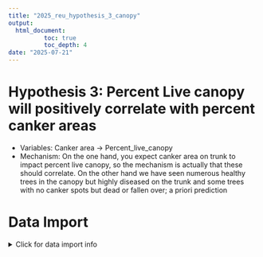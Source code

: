 ```yaml
---
title: "2025_reu_hypothesis_3_canopy"
output: 
  html_document:
          toc: true
          toc_depth: 4
date: "2025-07-21"
---
```


# Hypothesis 3: Percent Live canopy will positively correlate with percent canker areas 
- Variables: Canker area → Percent_live_canopy
- Mechanism: On the one hand, you expect canker area on trunk to impact percent live canopy, so the mechanism is actually that these should correlate.  On the other hand we have seen numerous healthy trees in the canopy but highly diseased on the trunk and some trees with no canker spots but dead or fallen over; a priori prediction

# Data Import
<details>
  <summary>Click for data import info</summary>
## Importing 2024 & 2025 Data

See the full code for the break down for the importing and cleaning open the documents of the same name. Or here: - [2024 cleaning code](https://rpubs.com/hankhelmers/cleaning_2024_health_form_data) and - [2025 cleaning code](https://rpubs.com/hankhelmers/cleaning_2025_health_form_data)

### Create the R files if needed.

Purl (or stitch) together R code from the markdown cleaning files. These stitched files are stored in 'purl' folder with the date of the code purled.

```r
# library(knitr)
# 
# purl("cleaning_2024_health_form_data.Rmd",
#      output =
#        paste("purl/cleaning_2024_health_form_data",
#        Sys.Date(),".R"))
# 
# purl("cleaning_2025_health_form_data.Rmd",
#      output =
#        paste("purl/cleaning_2025_health_form_data",
#        Sys.Date(),".R"))
```

### Run the R files to get cleaned data

Next, we can run those extracted R files to actually import and clean the data.

```r
## 2024 data
source(paste("purl/cleaning_2024_health_form_data", Sys.Date(), ".R"))

## 2025 data
source(paste("purl/cleaning_2025_health_form_data", Sys.Date(), ".R"))
```

### Combining 2024 and 2025 data along canker area & DBH

```r
library(dplyr)

# Add a 'year' column to each dataset to allow grouping/plotting by year
health_assess_2024 <- health_assess_2024 %>%
  mutate(year = 2024)

health_assess_2025 <- health_assess_2025 %>%
  mutate(year = 2025)

# Keep only the necessary columns for this hypothesis
sliced_2024 <- health_assess_2024 %>%
  select(year, dbh_cm, percent_live_canopy, base_canker_area, trunk_canker_area, seedling_y_n) 

sliced_2025 <- health_assess_2025 %>%
  select(year, dbh_cm, percent_live_canopy, base_canker_area, trunk_canker_area, seedling_y_n) 

# Combine the two data frames
combined_2024_2025 <- bind_rows(sliced_2024, sliced_2025) 

# Fixing the Y, N, Yes, No discrepancies in combined
combined_2024_2025 <- combined_2024_2025 %>% mutate(seedling_y_n = if_else(seedling_y_n == "N", "No", seedling_y_n))
combined_2024_2025 <- combined_2024_2025 %>% mutate(seedling_y_n = if_else(seedling_y_n == "Y", "Yes", seedling_y_n))
```
<details>

# Setup of Analysis

This chunk defines a re-usable function to run a regression across multiple input datas.

```r
library(tidyverse)
library(dplyr)

do_hypoth3_analysis <- function(data = combined_2024_2025, predictor, response, xlabel, ylabel, color = "black", color_points = "black") {
  # Model: Define linear model
  model <- lm(reformulate(predictor, response), data = data)
  coefs <- coef(model)
  r_squared <- summary(model)$r.squared
  p_value <- summary(model)$coefficients[2,4]   # pull p.value from linear regression model
  
  # Text: Create equation and R^2 text
  equation <- paste0("y = ", round(coefs[2], 2), "x + ", round(coefs[1], 2))
  r2_text <- paste0("italic(R)^2 == ", round(r_squared, 3))
  p_text <- paste0("p-value = ", round(p_value, 3))
  
  # Position: Get plotting ranges
  max_x <- max(data[[predictor]], na.rm = TRUE)
  
  max_y <- max(data[[response]], na.rm = TRUE)
  min_y <- min(data[[response]], na.rm = TRUE)
  range_y <- max_y - min_y
  
  # Annotate sample size near the bottom-right
  sample_size_y_position <- min_y + 0.08 * range_y
  
  # Annotate equation and r2 near the top-right
  p_y_position  <- min_y + 0.28 * range_y
  # eq_y_position <- min_y + 0.21 * range_y
  r2_y_position <- min_y + 0.21 * range_y
  
  # PLOT ------------------------------------------------------
  ggplot(data, aes_string(x = predictor, y = response)) +
    # Points
    geom_point(color = color, size = 3, alpha = 0.75) +
    # xlim(0, 100) + 
    # ylim(0, 100) + 
    theme_bw() + 
    
    # Line of best fit
    geom_smooth(method = "lm", color = color) +
    
    # Axes Label & Theme
    labs(x = xlabel, y = ylabel) +  # Set the y-axis label
    theme(
      axis.title.y = element_text(size = 16),
      axis.title.x = element_text(size = 16, color = color),
      axis.text = element_text(size = 14)
    ) +
    
    # Samples size text
    annotate(
      "text", 
      x = max_x,
      y = sample_size_y_position,
      label = paste("n = ", count(data)),
      hjust = 1,
      size = 6,
      color = "black"
    ) +
    
    # # Equation 
    # annotate(
    #   "text",
    #   x = max_x,
    #   y = eq_y_position,
    #   label = equation,
    #   hjust = 1,
    #   size = 4,
    #   color = color
    # ) +
    
    # R^2 text
    annotate(
      "text",
      x = max_x,
      y = r2_y_position,
      label = r2_text,
      hjust = 1,
      size = 5,
      color = color,
      parse = TRUE # Ensures that italics styling works
    ) +
    # P value text
    annotate(
      "text",
      x = max_x,
      y = p_y_position,
      label = p_text,
      hjust = 1,
      size = 5,
      color = color
    )
}
```

# Data Analysis

Here are the major delineations of questions across this hypotheses: \* Done ? In-progress

# Hypothesis 3: Live canopy/severity of infection based on canopy will correlate with canker area 

-   What patterns of live canopy and canker area do we see overall? \*
-   What patterns of live canopy and canker area do we see across age classes? \*
-   What patterns of live canopy and canker area do we see across years? ?
-   What patterns of live canopy and canker area do we see across sites? ?

## Patterns overall in 2025

```r
library(scales)

hex <- hue_pal()(5)

patterns_across_2025_base <- do_hypoth3_analysis(
  data = health_assess_2025, 
  predictor = "base_canker_area", 
  response = "percent_live_canopy",
  xlabel = "% of Base Canker Area",
  ylabel = "% Live Canopy",
  color = "#4285f4",
  color_points = "seedling_y_n"
)
patterns_across_2025_base

patterns_across_2025_trunk <- do_hypoth3_analysis(
  data = health_assess_2025, 
  predictor = "trunk_canker_area", 
  response = "percent_live_canopy",
  xlabel = "% of Trunk Canker Area",
  ylabel = "% Live Canopy",
  color = "#4285f4",
  color_points = "seedling_y_n"
)
patterns_across_2025_trunk

set.seed(123)

n <- 100
x <- runif(n, 0, 100)

true_slope <- -1
true_intercept <- 100
noise_sd <- sqrt((1 - 0.7) / 0.7) * sd(true_slope * x)

y <- true_slope * x + true_intercept + rnorm(n, mean = 0, sd = noise_sd)

# Create the data frame
synthetic_data <- data.frame(x = x, y = y)


patterns_across_2025_trunk <- do_hypoth3_analysis(
  data = synthetic_data, 
  predictor = "x", 
  response = "y",
  xlabel = "% of Trunk Canker Area",
  ylabel = "% Live Canopy",
  color = "black",
  color_points = "seedling_y_n"
)
patterns_across_2025_trunk


```
```r
library(patchwork)

(patterns_across_2025_base + patterns_across_2025_trunk) + plot_layout(guide = "collect")
```

## Patterns across seedlings versus adults

### Seedlings
```r
library(scales)

hex <- hue_pal()(5)

seedlings_combined <- health_assess_2025 %>% filter(is.na(dbh_cm))

patterns_across_seedlings_base <- do_hypoth3_analysis(
  data = seedlings_combined, 
  predictor = "base_canker_area", 
  response = "percent_live_canopy",
  xlabel = "% of Base Canker Area in Seedlings",
  ylabel = "% Live Canopy",
  color = hex[3],
  color_points = "seedling_y_n"
)
patterns_across_seedlings_base

patterns_across_seedlings_trunk <- do_hypoth3_analysis(
  data = seedlings_combined, 
  predictor = "trunk_canker_area", 
  response = "percent_live_canopy",
  xlabel = "% of Trunk Canker Area in Seedlings",
  ylabel = "% Live Canopy",
  color = hex[4],
  color_points = "seedling_y_n"
)
patterns_across_seedlings_trunk
```

```r
library(patchwork)

seedlings_2025 <- (patterns_across_seedlings_base + patterns_across_seedlings_trunk) + plot_layout(guide = "collect")
seedlings_2025
```


### Adults
```r
library(scales)

hex <- hue_pal()(3)

adults_combined <- health_assess_2025 %>% filter(!is.na(dbh_cm))

patterns_across_adults_base <- do_hypoth3_analysis(
  data = adults_combined, 
  predictor = "base_canker_area", 
  response = "percent_live_canopy",
  xlabel = "% of Base Canker Area in 2025 Adults",
  ylabel = "% Live Canopy",
  color = hex[3],
  color_points = "seedling_y_n"
)
patterns_across_adults_base

patterns_across_adults_trunk <- do_hypoth3_analysis(
  data = adults_combined, 
  predictor = "trunk_canker_area", 
  response = "percent_live_canopy",
  xlabel = "% of Trunk Canker Area in 2025 Adults",
  ylabel = "% Live Canopy",
  color = hex[2],
  color_points = ""
)
patterns_across_adults_trunk
```

```r
library(patchwork)

adults_2025 <- (patterns_across_adults_base + patterns_across_adults_trunk) + plot_layout(guide = "collect")
adults_2025
```

# Results

## In 2025, seedlings show no relationship between either canker areas and canopy.
```r
seedlings_2025
```

## However, 2025 adults show a week negative relationship between both canker areas and percent live canopy. 
```r
adults_2025
```

# Discussion as of 07-22-2025
On July 22nd, 2025, Sean, Emma and Hank discussed these results during [this meeting](https://docs.google.com/document/d/15xoUURPlGVqyw3vhbF4yVGhUSl-gvz_8IQJsIq6DNAM/edit?tab=t.0), these are the highlights:

